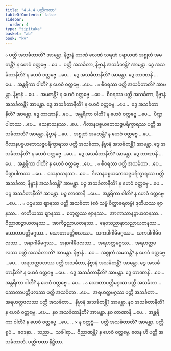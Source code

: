 ```yaml
---
title: "4.4.4 ပတ္တိကထာ"
tableOfContents: false
sidebar:
  order: 4
type: "tipitaka"
basket: "ab"
book: "kv"
---
```



<DynamicBreadcrumb />

<Division number="837" book="kv">

<Paragraph number="2603" book="kv">
๐ ပတ္တိ အသင်္ခတာတိ? အာမန္တာ. နိဗ္ဗာနံ တာဏံ လေဏံ သရဏံ ပရာယဏံ အစ္စုတံ အမတန္တိ? န ဟေဝံ ဝတ္တဗ္ဗေ …ပေ…  ပတ္တိ အသင်္ခတာ, နိဗ္ဗာနံ အသင်္ခတန္တိ? အာမန္တာ. ဒွေ အသင်္ခတာနီတိ? န ဟေဝံ ဝတ္တဗ္ဗေ …ပေ…  ဒွေ အသင်္ခတာနီတိ? အာမန္တာ. ဒွေ တာဏာနိ …ပေ…  အန္တရိကာ ဝါတိ? န ဟေဝံ ဝတ္တဗ္ဗေ …ပေ… .
</Paragraph>

</Division>
<Division number="838" book="kv">

<Paragraph number="2604" book="kv">
๐ စီဝရဿ ပတ္တိ အသင်္ခတာတိ? အာမန္တာ. နိဗ္ဗာနံ …ပေ…  အမတန္တိ? န ဟေဝံ ဝတ္တဗ္ဗေ …ပေ…  စီဝရဿ ပတ္တိ အသင်္ခတာ, နိဗ္ဗာနံ အသင်္ခတန္တိ? အာမန္တာ. ဒွေ အသင်္ခတာနီတိ? န ဟေဝံ ဝတ္တဗ္ဗေ …ပေ…  ဒွေ အသင်္ခတာနီတိ? အာမန္တာ. ဒွေ တာဏာနိ …ပေ…  အန္တရိကာ ဝါတိ? န ဟေဝံ ဝတ္တဗ္ဗေ …ပေ…  ပိဏ္ဍပါတဿ …ပေ…  သေနာသနဿ …ပေ…  ဂိလာနပစ္စယဘေသဇ္ဇပရိက္ခာရဿ ပတ္တိ အသင်္ခတာတိ? အာမန္တာ. နိဗ္ဗာနံ …ပေ…  အစ္စုတံ အမတန္တိ? န ဟေဝံ ဝတ္တဗ္ဗေ …ပေ…  ဂိလာနပစ္စယဘေသဇ္ဇပရိက္ခာရဿ ပတ္တိ အသင်္ခတာ, နိဗ္ဗာနံ အသင်္ခတန္တိ? အာမန္တာ. ဒွေ အသင်္ခတာနီတိ? န ဟေဝံ ဝတ္တဗ္ဗေ …ပေ…  ဒွေ အသင်္ခတာနီတိ? အာမန္တာ. ဒွေ တာဏာနိ …ပေ…  အန္တရိကာ ဝါတိ? န ဟေဝံ ဝတ္တဗ္ဗေ …ပေ… .
</Paragraph>

<Paragraph number="2605" book="kv">
๐ စီဝရဿ ပတ္တိ အသင်္ခတာ …ပေ…  ပိဏ္ဍပါတဿ …ပေ…  သေနာသနဿ …ပေ…  ဂိလာနပစ္စယဘေသဇ္ဇပရိက္ခာရဿ ပတ္တိ အသင်္ခတာ, နိဗ္ဗာနံ အသင်္ခတန္တိ? အာမန္တာ. ပဉ္စ အသင်္ခတာနီတိ? န ဟေဝံ ဝတ္တဗ္ဗေ …ပေ…  ပဉ္စ အသင်္ခတာနီတိ? အာမန္တာ. ပဉ္စ တာဏာနိ …ပေ…  အန္တရိကာ ဝါတိ? န ဟေဝံ ဝတ္တဗ္ဗေ …ပေ… .
</Paragraph>

</Division>
<Division number="839" book="kv">

<Paragraph number="2606" book="kv">
๐ ပဌမဿ ဈာနဿ ပတ္တိ အသင်္ခတာ (ဧဝံ သဗ္ဗံ ဝိတ္ထာရေတဗ္ဗံ) ဒုတိယဿ ဈာနဿ…  တတိယဿ ဈာနဿ…  စတုတ္ထဿ ဈာနဿ…  အာကာသာနဉ္စာယတနဿ…  ဝိညာဏဉ္စာယတနဿ…  အာကိဉ္စညာယတနဿ…  နေဝသညာနာသညာယတနဿ…  သောတာပတ္တိမဂ္ဂဿ…  သောတာပတ္တိဖလဿ…  သကဒါဂါမိမဂ္ဂဿ…  သကဒါဂါမိဖလဿ…  အနာဂါမိမဂ္ဂဿ…  အနာဂါမိဖလဿ…  အရဟတ္တမဂ္ဂဿ…  အရဟတ္တဖလဿ ပတ္တိ အသင်္ခတာတိ? အာမန္တာ. နိဗ္ဗာနံ …ပေ…  အစ္စုတံ အမတန္တိ? န ဟေဝံ ဝတ္တဗ္ဗေ …ပေ…  အရဟတ္တဖလဿ ပတ္တိ အသင်္ခတာ, နိဗ္ဗာနံ အသင်္ခတန္တိ? အာမန္တာ. ဒွေ အသင်္ခတာနီတိ? န ဟေဝံ ဝတ္တဗ္ဗေ …ပေ…  ဒွေ အသင်္ခတာနီတိ? အာမန္တာ. ဒွေ တာဏာနိ …ပေ…  အန္တရိကာ ဝါတိ? န ဟေဝံ ဝတ္တဗ္ဗေ …ပေ… .
</Paragraph>

<Paragraph number="2607" book="kv">
๐ သောတာပတ္တိမဂ္ဂဿ ပတ္တိ အသင်္ခတာ…  သောတာပတ္တိဖလဿ ပတ္တိ အသင်္ခတာ …ပေ…  အရဟတ္တမဂ္ဂဿ ပတ္တိ အသင်္ခတာ…  အရဟတ္တဖလဿ ပတ္တိ အသင်္ခတာ…  နိဗ္ဗာနံ အသင်္ခတန္တိ? အာမန္တာ. နဝ အသင်္ခတာနီတိ? န ဟေဝံ ဝတ္တဗ္ဗေ …ပေ…  နဝ အသင်္ခတာနီတိ? အာမန္တာ. နဝ တာဏာနိ …ပေ…  အန္တရိကာ ဝါတိ? န ဟေဝံ ဝတ္တဗ္ဗေ …ပေ… .
</Paragraph>

</Division>
<Division number="840" book="kv">

<Paragraph number="2608" book="kv">
× န ဝတ္တဗ္ဗံ—  ပတ္တိ အသင်္ခတာတိ? အာမန္တာ. ပတ္တိ ရူပံ…  ဝေဒနာ…  သညာ…  သင်္ခါရာ…  ဝိညာဏန္တိ? န ဟေဝံ ဝတ္တဗ္ဗေ. တေန ဟိ ပတ္တိ အသင်္ခတာတိ.

</Paragraph>
</Division>

<Paragraph number="2609" type="center" book="kv">
ပတ္တိကထာ နိဋ္ဌိတာ.
</Paragraph>